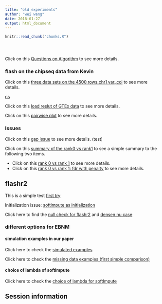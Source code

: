 ```yaml
---
title: "old experiments"
author: "wei wang"
date: 2018-01-27
output: html_document
---
```


<!-- The file analysis/chunks.R contains chunks that define default settings
shared across the workflowr files. -->
```r
knitr::read_chunk("chunks.R")
```

<!-- Update knitr chunk options -->
```r
```

<!-- Insert the date the file was last updated -->
```r
```

<!-- Insert the code version (Git commit SHA1) if Git repository exists and R
 package git2r is installed -->
```r
```

<!-- Add your analysis here -->

Click on this [Questions on Algorithm](first-analysis.html) to see more details.

### flash on the chipseq data from Kevin

Click on this [three data sets on the 4500 rows chr1 var_col](sd_chr1_asinh.html) to see more details.

[ns](draft.html) 

Click on this [load reslut of GTEx data](GTExresult.html) to see more details.

Click on this [pairwise plot](pairwiseplotofflashgtexzscore.html) to see more details.

### Issues

Click on this [gap issue](ObjGap.html) to see more details. (test)

Click on this [summary of the rank0 vs rank1](Obj_summary.html) to see a simple summary to the following two items.

- Click on this [rank 0 vs rank 1](Objcheck_1.html) to see more details.
- Click on this [rank 0 vs rank 1: fdr with penalty](Objcheck_2.html) to see more details.

## flashr2

This is a simple test [first try](flash_beta_test.html)

Initialization issue: [softimpute as initialization](missingimputeinitial.html)

Click here to find the [null check for flashr2](NULLcheck.html) and [densen nu case](nullcheck2.html)

### different options for EBNM

#### simulation examples in our paper

Click here to check the [simulated examples](compare_ash_ebmn.html)

Click here to check the [missing data examples (first simple comparison)](compare_ash_pn_miss.html)

#### choice of lambda of softImpute

Click here to check the [choice of lambda for softImpute](softImputelambda.html)

## Session information

<!-- Insert the session information into the document -->
```r
```
